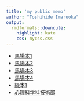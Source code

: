 ```yaml
---
title: 'my public memo'
author: "Toshihide Imaruoka"
output:
  rmdformats::downcute:
    highlight: kate
    css: mycss.css
---
```

- [馬場本1](./baba1.html)
- [馬場本2](./baba2.html)
- [馬場本3](./baba3.html)
- [馬場本4](./baba4.html)
- [緑本1](./midori1.html)
- [心理科学科技術部](./psytech.html)
